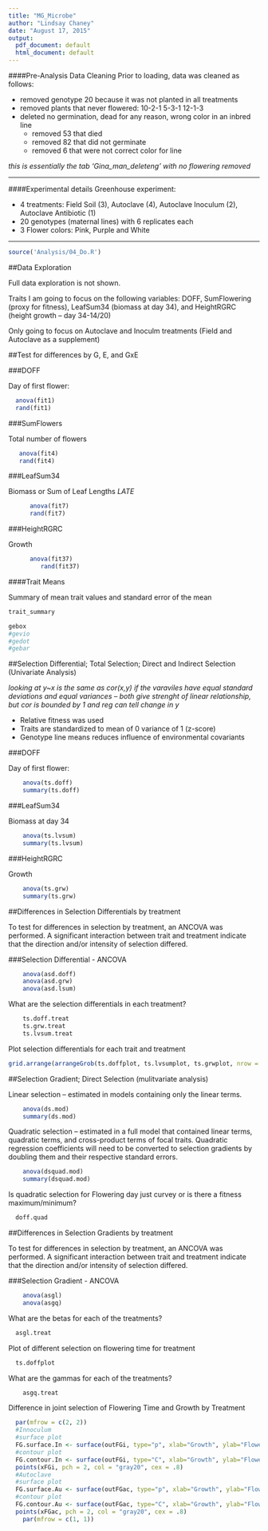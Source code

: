 ```yaml
---
title: "MG_Microbe"
author: "Lindsay Chaney"
date: "August 17, 2015"
output:
  pdf_document: default
  html_document: default
---
```


####Pre-Analysis Data Cleaning
Prior to loading, data was cleaned as follows:

* removed genotype 20 because it was not planted in all treatments  
* removed plants that never flowered: 10-2-1   5-3-1   12-1-3  
* deleted no germination, dead for any reason, wrong color in an inbred line
    + removed 53 that died  
    + removed 82 that did not germinate  
    + removed 6 that were not correct color for line  

*this is essentially the tab 'Gina_man_deleteng' with no flowering removed*  

***
####Experimental details
Greenhouse experiment:

* 4 treatments: Field Soil (3), Autoclave (4), Autoclave Inoculum (2), Autoclave Antibiotic (1)
* 20 genotypes (maternal lines) with 6 replicates each
* 3 Flower colors: Pink, Purple and White

***
```r
source('Analysis/04_Do.R')
```

##Data Exploration

Full data exploration is not shown.

Traits I am going to focus on the following variables: DOFF, SumFlowering 
(proxy for fitness), LeafSum34 (biomass at day 34), and HeightRGRC (height growth -- day 34-14/20)

Only going to focus on Autoclave and Inoculm treatments (Field and Autoclave as a supplement)

##Test for differences by G, E, and GxE

###DOFF

Day of first flower:

```r
  anova(fit1)
  rand(fit1)
```

###SumFlowers

Total number of flowers

```r
   anova(fit4)
   rand(fit4)
```

###LeafSum34

Biomass or Sum of Leaf Lengths *LATE*

```r
      anova(fit7)
      rand(fit7)
```

###HeightRGRC

Growth

```r
      anova(fit37)
         rand(fit37)
``` 

####Trait Means

Summary of mean trait values and standard error of the mean

```r
trait_summary
```

```r
gebox
#gevio
#gedot
#gebar
```         

##Selection Differential; Total Selection; Direct and Indirect Selection (Univariate Analysis)

*looking at y~x is the same as cor(x,y) if the varaviles have equal standard deviations and equal variances -- both give strenght of linear relationship, but cor is bounded by 1 and reg can tell change in y*

* Relative fitness was used
* Traits are standardized to mean of 0 variance of 1 (z-score)
* Genotype line means reduces influence of environmental covariants

###DOFF

Day of first flower:

```r
    anova(ts.doff)
    summary(ts.doff)
```

###LeafSum34

Biomass at day 34

```r
    anova(ts.lvsum)
    summary(ts.lvsum)
```

###HeightRGRC

Growth

```r
    anova(ts.grw)
    summary(ts.grw)
```


##Differences in Selection Differentials by treatment

To test for differences in selection by treatment, an ANCOVA was performed. A significant interaction between trait and treatment indicate that the direction and/or intensity of selection differed.

###Selection Differential - ANCOVA

```r
    anova(asd.doff)
    anova(asd.grw)
    anova(asd.lsum)
```

What are the selection differentials in each treatment?

```r
    ts.doff.treat
    ts.grw.treat
    ts.lvsum.treat
```

Plot selection differentials for each trait and treatment

```r
grid.arrange(arrangeGrob(ts.doffplot, ts.lvsumplot, ts.grwplot, nrow = 3))
```

##Selection Gradient; Direct Selection (mulitvariate analysis)

Linear selection -- estimated in models containing only the linear terms. 

```r
    anova(ds.mod)
    summary(ds.mod)
```
    
Quadratic selection -- estimated in a full model that contained linear terms, quadratic terms, and cross-product terms of focal traits. Quadratic regression coefficients will need to be converted to selection gradients by doubling them and their respective standard errors.

```r
    anova(dsquad.mod)
    summary(dsquad.mod) 
```

Is quadratic selection for Flowering day just curvey or is there a fitness maximum/minimum?

```r
  doff.quad
```



##Differences in Selection Gradients by treatment

To test for differences in selection by treatment, an ANCOVA was performed. A significant interaction between trait and treatment indicate that the direction and/or intensity of selection differed.

###Selection Gradient - ANCOVA

```r
    anova(asgl)
    anova(asgq)
```

What are the betas for each of the treatments?

```r
  asgl.treat
```

Plot of different selection on flowering time for treatment

```r
  ts.doffplot
```

What are the gammas for each of the treatments?

```r
    asgq.treat
```

Difference in joint selection of Flowering Time and Growth by Treatment

```r
  par(mfrow = c(2, 2))
  #Innoculum
  #surface plot
  FG.surface.In <- surface(outFGi, type="p", xlab="Growth", ylab="Flowering Day", zlab="Fitness", add.legend=FALSE, col= pal, border = NA)
  #contour plot
  FG.contour.In <- surface(outFGi, type="C", xlab="Growth", ylab="Flowering Day", add.legend = TRUE, col = pal)
  points(xFGi, pch = 2, col = "gray20", cex = .8)
  #Autoclave
  #surface plot
  FG.surface.Au <- surface(outFGac, type="p", xlab="Growth", ylab="Flowering Day", zlab="RelFit", add.legend = FALSE, col= pal, border = NA)
  #contour plot
  FG.contour.Au <- surface(outFGac, type="C", xlab="Growth", ylab="Flowering Day", zlab="RelFit", add.legend = TRUE, col = pal)
  points(xFGac, pch = 2, col = "gray20", cex = .8)
    par(mfrow = c(1, 1))
```
